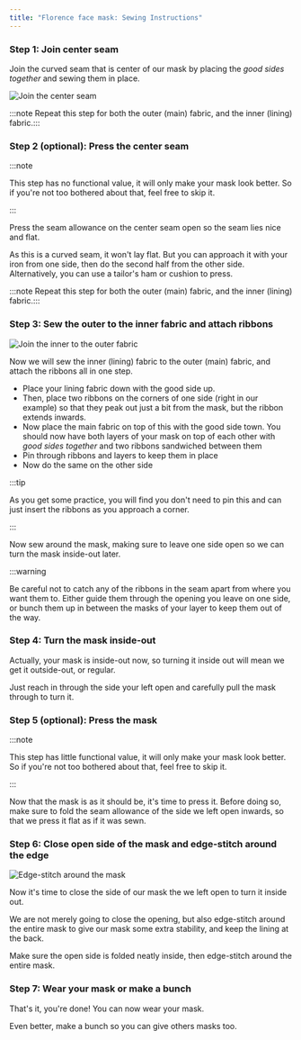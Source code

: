 ```yaml
---
title: "Florence face mask: Sewing Instructions"
---
```


### Step 1: Join center seam

Join the curved seam that is center of our mask by placing the _good sides together_ and sewing them in place.

![Join the center seam](step1.svg)

:::note
Repeat this step for both the outer (main) fabric, and the inner (lining) fabric.:::

### Step 2 (optional): Press the center seam

:::note


This step has no functional value, it will only make your mask look better.
So if you're not too bothered about that, feel free to skip it.

:::

Press the seam allowance on the center seam open so the seam lies nice and flat.

As this is a curved seam, it won't lay flat.
But you can approach it with your iron from one side, then do the second half from the other side.
Alternatively, you can use a tailor's ham or cushion to press.

:::note
Repeat this step for both the outer (main) fabric, and the inner (lining) fabric.:::

### Step 3: Sew the outer to the inner fabric and attach ribbons

![Join the inner to the outer fabric](step3.svg)

Now we will sew the inner (lining) fabric to the outer (main) fabric,
and attach the ribbons all in one step.

- Place your lining fabric down with the good side up.
- Then, place two ribbons on the corners of one side (right in our example) so that
  they peak out just a bit from the mask, but the ribbon extends inwards.
- Now place the main fabric on top of this with the good side town.
  You should now have both layers of your mask on top of each other with _good sides together_ and
  two ribbons sandwiched between them
- Pin through ribbons and layers to keep them in place
- Now do the same on the other side

:::tip


As you get some practice, you will find you don't need to pin this and can just insert the
ribbons as you approach a corner.

:::

Now sew around the mask, making sure to leave one side open so we can turn the mask inside-out later.

:::warning


Be careful not to catch any of the ribbons in the seam apart from where you want them to.
Either guide them through the opening you leave on one side, or bunch them up in between
the masks of your layer to keep them out of the way.

</Warning>

### Step 4: Turn the mask inside-out

Actually, your mask is inside-out now, so turning it inside out will mean we get it outside-out, or regular.

Just reach in through the side your left open and carefully pull the mask through to turn it.

### Step 5 (optional): Press the mask

:::note


This step has little functional value, it will only make your mask look better.
So if you're not too bothered about that, feel free to skip it.

:::

Now that the mask is as it should be, it's time to press it. Before doing so, make sure to fold the
seam allowance of the side we left open inwards, so that we press it flat as if it was sewn.

### Step 6: Close open side of the mask and edge-stitch around the edge

![Edge-stitch around the mask](step6.svg)

Now it's time to close the side of our mask the we left open to turn it inside out.

We are not merely going to close the opening, but also edge-stitch around the entire
mask to give our mask some extra stability, and keep the lining at the back.

Make sure the open side is folded neatly inside, then edge-stitch around the entire mask.

### Step 7: Wear your mask or make a bunch

That's it, you're done! You can now wear your mask.

Even better, make a bunch so you can give others masks too.
